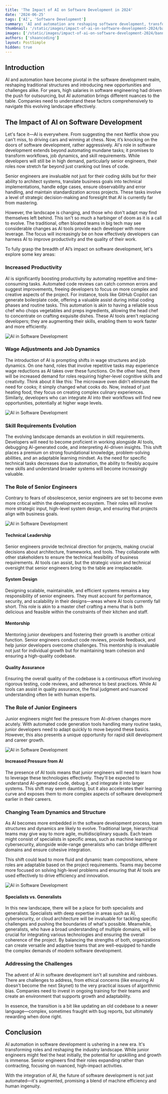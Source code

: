 ```yaml
---
title: 'The Impact of AI on Software Development in 2024'
date: '2024-06-25'
tags: ['AI', 'Software Development']
summary: 'AI and automation are reshaping software development, transforming roles, and introducing new opportunities and challenges. Learn how AI is impacting productivity, wage structures, skill requirements, and the roles of senior and junior engineers.'
thumbnail: '/static/images/impact-of-ai-on-software-development-2024/banner.png'
images: ['/static/images/impact-of-ai-on-software-development-2024/banner.png']
authors: ['shaancoding']
layout: PostSimple
hidden: true
---
```


## Introduction

AI and automation have become pivotal in the software development realm, reshaping traditional structures and introducing new opportunities and challenges alike. For years, high salaries in software engineering had driven the push for outsourcing, but AI automation brings different nuances to the table. Companies need to understand these factors comprehensively to navigate this evolving landscape effectively.

## The Impact of AI on Software Development

Let's face it—AI is everywhere. From suggesting the next Netflix show you can't miss, to driving cars and winning at chess. Now, it’s knocking on the doors of software development, rather aggressively. AI's role in software development extends beyond automating mundane tasks; it promises to transform workflows, job dynamics, and skill requirements. While developers will still be in high demand, particularly senior engineers, their roles now stretch far beyond just cranking out lines of code.

Senior engineers are invaluable not just for their coding skills but for their ability to architect systems, translate business goals into technical implementations, handle edge cases, ensure observability and error handling, and maintain standardization across projects. These tasks involve a level of strategic decision-making and foresight that AI is currently far from mastering.

However, the landscape is changing, and those who don't adapt may find themselves left behind. This isn't so much a harbinger of doom as it is a call to evolve. The traditional, often bloated teams in big tech may see considerable changes as AI tools provide each developer with more leverage. The focus will increasingly be on how effectively developers can harness AI to improve productivity and the quality of their work.

To fully grasp the breadth of AI’s impact on software development, let's explore some key areas:

### Increased Productivity

AI is significantly boosting productivity by automating repetitive and time-consuming tasks. Automated code reviews can catch common errors and suggest improvements, freeing developers to focus on more complex and creative aspects of the project. For instance, tools like GitHub Copilot can generate boilerplate code, offering a valuable assist during initial coding phases and routine tasks. This automation is akin to having a reliable sous chef who chops vegetables and preps ingredients, allowing the head chef to concentrate on crafting exquisite dishes. These AI tools aren't replacing developers; they are augmenting their skills, enabling them to work faster and more efficiently.

![AI in Software Development](/static/images/impact-of-ai-on-software-development-2024/figure1.png)

### Wage Adjustments and Job Dynamics

The introduction of AI is prompting shifts in wage structures and job dynamics. On one hand, roles that involve repetitive tasks may experience wage reductions as AI takes over these functions. On the other hand, there will be increased demand for roles requiring higher-level cognitive skills and creativity. Think about it like this: The microwave oven didn't eliminate the need for cooks; it simply changed what cooks do. Now, instead of just heating food, they focus on creating complex culinary experiences. Similarly, developers who can integrate AI into their workflows will find new opportunities, potentially at higher wage levels.

![AI in Software Development](/static/images/impact-of-ai-on-software-development-2024/figure2.png)

### Skill Requirements Evolution

The evolving landscape demands an evolution in skill requirements. Developers will need to become proficient in working alongside AI tools, debugging AI-generated code, and interpreting AI-driven insights. This shift places a premium on strong foundational knowledge, problem-solving abilities, and an adaptable learning mindset. As the need for specific technical tasks decreases due to automation, the ability to flexibly acquire new skills and understand broader systems will become increasingly valuable.

### The Role of Senior Engineers

Contrary to fears of obsolescence, senior engineers are set to become even more critical within the development ecosystem. Their roles will involve more strategic input, high-level system design, and ensuring that projects align with business goals.

![AI in Software Development](/static/images/impact-of-ai-on-software-development-2024/figure3.png)

#### Technical Leadership

Senior engineers provide technical direction for projects, making crucial decisions about architecture, frameworks, and tools. They collaborate with other stakeholders to ensure the technical feasibility of business requirements. AI tools can assist, but the strategic vision and technical oversight that senior engineers bring to the table are irreplaceable.

#### System Design

Designing scalable, maintainable, and efficient systems remains a key responsibility of senior engineers. They must account for performance, security, and scalability in their designs—areas where AI tools currently fall short. This role is akin to a master chef crafting a menu that is both delicious and feasible within the constraints of their kitchen and staff.

#### Mentorship

Mentoring junior developers and fostering their growth is another critical function. Senior engineers conduct code reviews, provide feedback, and help junior developers overcome challenges. This mentorship is invaluable not just for individual growth but for maintaining team cohesion and ensuring a high-quality codebase.

#### Quality Assurance

Ensuring the overall quality of the codebase is a continuous effort involving rigorous testing, code reviews, and adherence to best practices. While AI tools can assist in quality assurance, the final judgment and nuanced understanding often lie with human experts.

### The Role of Junior Engineers

Junior engineers might feel the pressure from AI-driven changes more acutely. With automated code generation tools handling many routine tasks, junior developers need to adapt quickly to move beyond these basics. However, this also presents a unique opportunity for rapid skill development and career growth.

![AI in Software Development](/static/images/impact-of-ai-on-software-development-2024/figure4.png)

#### Increased Pressure from AI

The presence of AI tools means that junior engineers will need to learn how to leverage these technologies effectively. They'll be expected to understand AI-generated code, debug it, and integrate it into larger systems. This shift may seem daunting, but it also accelerates their learning curve and exposes them to more complex aspects of software development earlier in their careers.

### Changing Team Dynamics and Structure

As AI becomes more embedded in the software development process, team structures and dynamics are likely to evolve. Traditional large, hierarchical teams may give way to more agile, multidisciplinary squads. Each team might consist of specialists in specific areas, such as machine learning or cybersecurity, alongside wide-range generalists who can bridge different domains and ensure cohesive integration.

This shift could lead to more fluid and dynamic team compositions, where roles are adaptable based on the project requirements. Teams may become more focused on solving high-level problems and ensuring that AI tools are used effectively to drive efficiency and innovation.

![AI in Software Development](/static/images/impact-of-ai-on-software-development-2024/figure5.png)

#### Specialists vs. Generalists

In this new landscape, there will be a place for both specialists and generalists. Specialists with deep expertise in areas such as AI, cybersecurity, or cloud architecture will be invaluable for tackling specific challenges and pushing the boundaries of what's possible. Meanwhile, generalists, who have a broad understanding of multiple domains, will be crucial for integrating various technologies and ensuring the overall coherence of the project. By balancing the strengths of both, organizations can create versatile and adaptive teams that are well-equipped to handle the complex demands of modern software development.

### Addressing the Challenges

The advent of AI in software development isn't all sunshine and rainbows. There are challenges to address, from ethical concerns (like ensuring AI doesn't become the next Skynet) to the very practical issues of algorithmic bias. Companies need to invest in ongoing training for their teams and create an environment that supports growth and adaptability.

In essence, the transition is a bit like updating an old codebase to a newer language—complex, sometimes fraught with bug reports, but ultimately rewarding when done right.

## Conclusion

AI automation in software development is ushering in a new era. It's transforming roles and reshaping the industry landscape. While junior engineers might feel the heat initially, the potential for upskilling and growth is immense. Senior engineers find their roles expanding rather than contracting, focusing on nuanced, high-impact activities.

With the integration of AI, the future of software development is not just automated—it's augmented, promising a blend of machine efficiency and human ingenuity.
